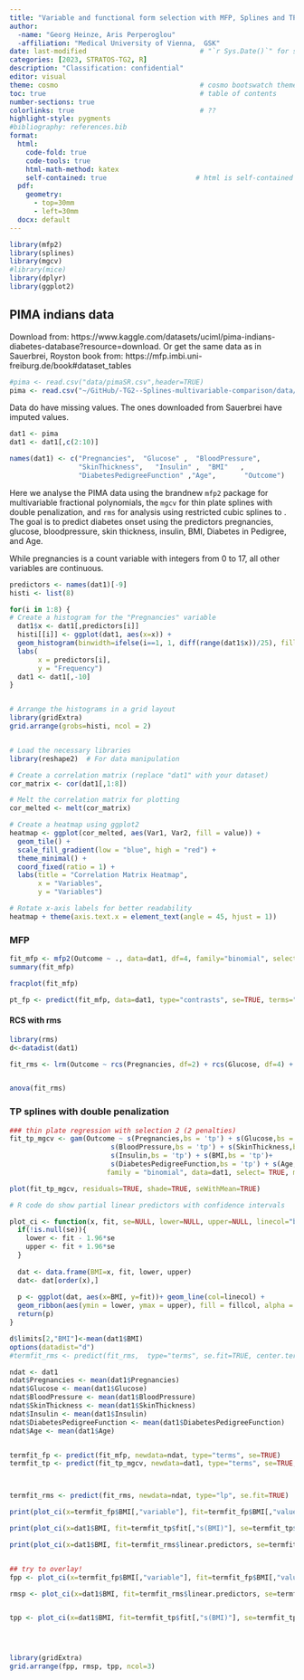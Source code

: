 ```yaml
---
title: "Variable and functional form selection with MFP, Splines and TP-Splines: examples"
author: 
  -name: "Georg Heinze, Aris Perperoglou"
  -affiliation: "Medical University of Vienna,  GSK"
date: last-modified                            # "`r Sys.Date()`" for system date
categories: [2023, STRATOS-TG2, R]
description: "Classification: confidential"
editor: visual
theme: cosmo                                   # cosmo bootswatch theme
toc: true                                      # table of contents  
number-sections: true
colorlinks: true                               # ??
highlight-style: pygments
#bibliography: references.bib
format:
  html: 
    code-fold: true
    code-tools: true
    html-math-method: katex
    self-contained: true                      # html is self-contained
  pdf:
    geometry: 
      - top=30mm
      - left=30mm
  docx: default                               
---
```


```r
library(mfp2)
library(splines)
library(mgcv)
#library(mice)
library(dplyr)
library(ggplot2)
```

## PIMA indians data

Download from: https://www.kaggle.com/datasets/uciml/pima-indians-diabetes-database?resource=download. Or get the same data as in Sauerbrei, Royston book from: https://mfp.imbi.uni-freiburg.de/book#dataset_tables

```r
#pima <- read.csv("data/pimaSR.csv",header=TRUE)
pima <- read.csv("~/GitHub/-TG2--Splines-multivariable-comparison/data/pima.csv",header=TRUE)
```


Data do have missing values. The ones downloaded from Sauerbrei have imputed values. 

```r
dat1 <- pima
dat1 <- dat1[,c(2:10)]

names(dat1) <- c("Pregnancies",  "Glucose" ,  "BloodPressure", 
                 "SkinThickness",   "Insulin" ,  "BMI"   ,
                 "DiabetesPedigreeFunction" ,"Age",       "Outcome")
```



Here we analyse the PIMA data using the brandnew `mfp2` package for multivariable fractional polynomials, the `mgcv` for thin plate splines with double penalization, and `rms` for analysis using restricted cubic splines to . The goal is to predict diabetes onset using the predictors pregnancies, glucose, bloodpressure, skin thickness, insulin, BMI, Diabetes in Pedigree, and Age.


While pregnancies is a count variable with integers from 0 to 17, all other variables are continuous.

```r
predictors <- names(dat1)[-9]
histi <- list(8)

for(i in 1:8) {
# Create a histogram for the "Pregnancies" variable
  dat1$x <- dat1[,predictors[i]]
  histi[[i]] <- ggplot(dat1, aes(x=x)) +
  geom_histogram(binwidth=ifelse(i==1, 1, diff(range(dat1$x))/25), fill = "skyblue", color = i) +
  labs(
       x = predictors[i],
       y = "Frequency")
  dat1 <- dat1[,-10]
}


# Arrange the histograms in a grid layout
library(gridExtra)
grid.arrange(grobs=histi, ncol = 2)


# Load the necessary libraries
library(reshape2)  # For data manipulation

# Create a correlation matrix (replace "dat1" with your dataset)
cor_matrix <- cor(dat1[,1:8])

# Melt the correlation matrix for plotting
cor_melted <- melt(cor_matrix)

# Create a heatmap using ggplot2
heatmap <- ggplot(cor_melted, aes(Var1, Var2, fill = value)) +
  geom_tile() +
  scale_fill_gradient(low = "blue", high = "red") +
  theme_minimal() +
  coord_fixed(ratio = 1) +
  labs(title = "Correlation Matrix Heatmap",
       x = "Variables",
       y = "Variables")

# Rotate x-axis labels for better readability
heatmap + theme(axis.text.x = element_text(angle = 45, hjust = 1))


```


### MFP 

```r
fit_mfp <- mfp2(Outcome ~ ., data=dat1, df=4, family="binomial", select=0.05)
summary(fit_mfp)
```


```r
fracplot(fit_mfp) 

pt_fp <- predict(fit_mfp, data=dat1, type="contrasts", se=TRUE, terms="BMI", ref=list(BMI=30))

```

#### RCS with rms

```r
library(rms)
d<-datadist(dat1)

fit_rms <- lrm(Outcome ~ rcs(Pregnancies, df=2) + rcs(Glucose, df=4) + rcs(BloodPressure, df=4) + rcs(SkinThickness, df=4) + rcs(Insulin, df=4) + rcs(BMI, df=4) + rcs(DiabetesPedigreeFunction, df=4) + rcs(Age, df=4), data=dat1, x=TRUE, y=TRUE)


anova(fit_rms)


```




### TP splines with double penalization

```r
### thin plate regression with selection 2 (2 penalties)
fit_tp_mgcv <- gam(Outcome ~ s(Pregnancies,bs = 'tp') + s(Glucose,bs = 'tp')+
                         s(BloodPressure,bs = 'tp') + s(SkinThickness,bs = 'tp')+
                         s(Insulin,bs = 'tp') + s(BMI,bs = 'tp')+ 
                         s(DiabetesPedigreeFunction,bs = 'tp') + s(Age,bs = 'tp'),
                        family = "binomial", data=dat1, select= TRUE, method="REML")

plot(fit_tp_mgcv, residuals=TRUE, shade=TRUE, seWithMean=TRUE)
```
```r
# R code do show partial linear predictors with confidence intervals

plot_ci <- function(x, fit, se=NULL, lower=NULL, upper=NULL, linecol="black", fillcol="lightgray", ylim=c(-7,7)){
  if(!is.null(se)){
    lower <- fit - 1.96*se
    upper <- fit + 1.96*se
  }
  
  dat <- data.frame(BMI=x, fit, lower, upper)
  dat<- dat[order(x),]
  
  p <- ggplot(dat, aes(x=BMI, y=fit))+ geom_line(col=linecol) +
  geom_ribbon(aes(ymin = lower, ymax = upper), fill = fillcol, alpha = 0.5) +ylim(ylim)
  return(p)
}

d$limits[2,"BMI"]<-mean(dat1$BMI)
options(datadist="d")
#termfit_rms <- predict(fit_rms,  type="terms", se.fit=TRUE, center.terms=TRUE)

ndat <- dat1
ndat$Pregnancies <- mean(dat1$Pregnancies)
ndat$Glucose <- mean(dat1$Glucose)
ndat$BloodPressure <- mean(dat1$BloodPressure)
ndat$SkinThickness <- mean(dat1$SkinThickness)
ndat$Insulin <- mean(dat1$Insulin)
ndat$DiabetesPedigreeFunction <- mean(dat1$DiabetesPedigreeFunction)
ndat$Age <- mean(dat1$Age)


termfit_fp <- predict(fit_mfp, newdata=ndat, type="terms", se=TRUE)
termfit_tp <- predict(fit_tp_mgcv, newdata=dat1, type="terms", se=TRUE, seWithMean=TRUE)



termfit_rms <- predict(fit_rms, newdata=ndat, type="lp", se.fit=TRUE)

print(plot_ci(x=termfit_fp$BMI[,"variable"], fit=termfit_fp$BMI[,"value"], lower=termfit_fp$BMI[,"lower"], upper=termfit_fp$BMI[,"upper"]))

print(plot_ci(x=dat1$BMI, fit=termfit_tp$fit[,"s(BMI)"], se=termfit_tp$se.fit[,"s(BMI)"]))

print(plot_ci(x=dat1$BMI, fit=termfit_rms$linear.predictors, se=termfit_rms$se.fit))


## try to overlay!
fpp <- plot_ci(x=termfit_fp$BMI[,"variable"], fit=termfit_fp$BMI[,"value"], lower=termfit_fp$BMI[,"lower"], upper=termfit_fp$BMI[,"upper"], linecol = "black", fillcol="lightskyblue")

rmsp <- plot_ci(x=dat1$BMI, fit=termfit_rms$linear.predictors, se=termfit_rms$se.fit, linecol="saddlebrown", fillcol="tan2")


tpp <- plot_ci(x=dat1$BMI, fit=termfit_tp$fit[,"s(BMI)"], se=termfit_tp$se.fit[,"s(BMI)"], linecol="red", fillcol="thistle2")




library(gridExtra)
grid.arrange(fpp, rmsp, tpp, ncol=3)
```


